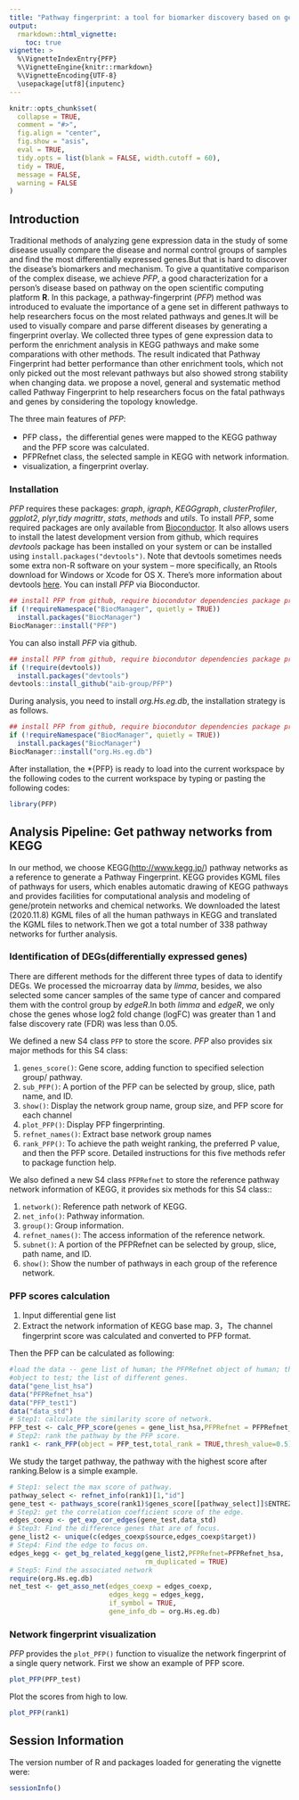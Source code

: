 ```yaml
---
title: "Pathway fingerprint: a tool for biomarker discovery based on gene expression data and pathway knowledge in R"
output: 
  rmarkdown::html_vignette:
    toc: true
vignette: >
  %\VignetteIndexEntry{PFP}
  %\VignetteEngine{knitr::rmarkdown}
  %\VignetteEncoding{UTF-8}
  \usepackage[utf8]{inputenc}
---
```


```r
knitr::opts_chunk$set(
  collapse = TRUE,
  comment = "#>",
  fig.align = "center", 
  fig.show = "asis",
  eval = TRUE,
  tidy.opts = list(blank = FALSE, width.cutoff = 60),
  tidy = TRUE,
  message = FALSE,
  warning = FALSE
)
```

## Introduction

Traditional methods of analyzing gene expression data in the study of some disease usually compare the disease and normal control groups of samples and find the most differentially expressed genes.But that is hard to discover the disease’s biomarkers and mechanism.
To give a quantitative comparison of the complex disease, we achieve *PFP*, a good characterization for a person’s disease based on pathway on the open scientific computing platform **R**.
In this package, a pathway-fingerprint (*PFP*) method was introduced to evaluate the importance of a gene set in different pathways to help researchers focus on the most related pathways and genes.It will be used to visually compare and parse different diseases by generating a fingerprint overlay. We collected three types of gene expression data to perform the enrichment analysis in KEGG pathways and make some comparations with other methods. The result indicated that Pathway Fingerprint had better performance than other enrichment tools, which not only picked out the most relevant pathways but also showed strong stability when changing data.
we propose a novel, general and systematic method called Pathway Fingerprint to help researchers focus on the fatal pathways and genes by considering the topology knowledge. 

The three main features of *PFP*:

- PFP class，the differential genes were mapped to the KEGG pathway and the PFP score was calculated.
- PFPRefnet class, the selected sample in KEGG with network information.
- visualization, a fingerprint overlay.

### Installation

*PFP* requires these packages: *graph*, *igraph*, *KEGGgraph*, *clusterProfiler*, *ggplot2*, *plyr*,*tidy* *magrittr*,  *stats*, *methods* and *utils*. To install *PFP*, some required packages are only available from [Bioconductor](http://bioconductor.org).
It also allows users to install the latest development version from github, which requires  *devtools* package has been installed on your system or can be installed using `install.packages("devtools")`. Note that devtools sometimes needs some extra non-R software on your system -- more specifically, an Rtools download for Windows or Xcode for OS X. There's more information about devtools [here](https://github.com/hadley/devtools).
You  can install *PFP* via Bioconductor.
```r
## install PFP from github, require biocondutor dependencies package pre-installed 
if (!requireNamespace("BiocManager", quietly = TRUE))
  install.packages("BiocManager")
BiocManager::install("PFP")
```
You  can also install *PFP* via github.
```r
## install PFP from github, require biocondutor dependencies package pre-installed 
if (!require(devtools))
  install.packages("devtools")
devtools::install_github("aib-group/PFP")
```

During analysis, you need to install *org.Hs.eg.db*, the installation strategy is as follows.
```r
## install PFP from github, require biocondutor dependencies package pre-installed 
if (!requireNamespace("BiocManager", quietly = TRUE))
  install.packages("BiocManager")
BiocManager::install("org.Hs.eg.db")
```

After installation, the \*{PFP} is ready to load into the current workspace by the following codes to the current workspace by typing or pasting the following codes:

```r
library(PFP)
```

## Analysis Pipeline: Get pathway networks from KEGG

In our method, we choose KEGG([http://www.kegg.jp/](http://www.kegg.jp/)) pathway networks as a reference to generate a Pathway Fingerprint. 
KEGG provides KGML files of pathways for users, which enables automatic drawing of KEGG pathways and provides facilities for computational analysis and modeling of gene/protein networks and chemical networks.
We downloaded the latest (2020.11.8) KGML files of all the human pathways in KEGG and translated the KGML files to network.Then we got a total number of 338 pathway networks for further analysis.


### Identification of DEGs(differentially expressed genes)

There are different methods for the different three types of data to identify DEGs. We processed the microarray data by *limma*, besides, we also selected some cancer samples of the same type of cancer and compared them with the control group by *edgeR*.In both *limma* and *edgeR*, we only chose the genes whose log2 fold change (logFC) was greater than 1 and false discovery rate (FDR) was less than 0.05.


We defined a new S4 class `PFP` to store the score. *PFP* also provides six major methods for this S4 class:

1. `genes_score()`: Gene score, adding function to specified selection group/ pathway.
2. `sub_PFP()`: A portion of the PFP can be selected by group, slice, path name, and ID.
3. `show()`: Display the network group name, group size, and PFP score for each channel
4. `plot_PFP()`: Display PFP fingerprinting.
5. `refnet_names()`: Extract base network group names
6. `rank_PFP()`: To achieve the path weight ranking, the preferred P value, and then the PFP score.
Detailed instructions for this five methods refer to package function help.

We also defined a new S4 class `PFPRefnet` to store the reference pathway network information of KEGG,
it provides six  methods for this S4 class::

1. `network()`: Reference path network of KEGG.
2. `net_info()`: Pathway information.
3. `group()`: Group information.
4. `refnet_names()`: The access information of the reference network.
5. `subnet()`: A portion of the PFPRefnet can be selected by group, slice, path name, and ID.
6. `show()`: Show the number of pathways in each group of the reference network.


### PFP scores calculation

1. Input differential gene list
2. Extract the network information of KEGG base map.
3，The channel fingerprint score was calculated and converted to PFP format.

Then the PFP can be calculated as following:
```r
#load the data -- gene list of human; the PFPRefnet object of human; the PFP 
#object to test; the list of different genes.
data("gene_list_hsa")
data("PFPRefnet_hsa")
data("PFP_test1")
data("data_std")
# Step1: calculate the similarity score of network.
PFP_test <- calc_PFP_score(genes = gene_list_hsa,PFPRefnet = PFPRefnet_hsa)
# Step2: rank the pathway by the PFP score.
rank1 <- rank_PFP(object = PFP_test,total_rank = TRUE,thresh_value=0.5)
```
We study the target pathway, the pathway with the highest score after ranking.Below is 
a simple example.
```r
# Step1: select the max score of pathway.
pathway_select <- refnet_info(rank1)[1,"id"]
gene_test <- pathways_score(rank1)$genes_score[[pathway_select]]$ENTREZID
# Step2: get the correlation coefficient score of the edge.
edges_coexp <- get_exp_cor_edges(gene_test,data_std)
# Step3: Find the difference genes that are of focus.
gene_list2 <- unique(c(edges_coexp$source,edges_coexp$target))
# Step4: Find the edge to focus on.
edges_kegg <- get_bg_related_kegg(gene_list2,PFPRefnet=PFPRefnet_hsa,
                                  rm_duplicated = TRUE)
# Step5: Find the associated network
require(org.Hs.eg.db)
net_test <- get_asso_net(edges_coexp = edges_coexp,
                         edges_kegg = edges_kegg,
                         if_symbol = TRUE,
                         gene_info_db = org.Hs.eg.db)
```

            
### Network fingerprint visualization

*PFP* provides the `plot_PFP()` function to visualize the network fingerprint of a single query network.
First we show an example of PFP score.
```r
plot_PFP(PFP_test)
```
Plot the scores from high to low.
```r
plot_PFP(rank1)
```

## Session Information

The version number of R and packages loaded for generating the vignette were:

```r
sessionInfo()
```
